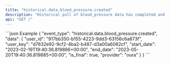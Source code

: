 ```yaml
---
title: "historical.data.blood_pressure.created"
description: "Historical pull of blood_pressure data has completed and you can now pull data for this resource."
api: "GET /"
---
```

<ResponseField name="event_type" type="string | null" required="False" default="historical.data.blood_pressure.created">

</ResponseField>
<ResponseField name="data" type="HistoricalWebhookPayload">

<Expandable title="HistoricalWebhookPayload" defaultOpen="true">
<ResponseField name="user_id" type="string" required="True">

</ResponseField>
<ResponseField name="user_key" type="string" required="True">

</ResponseField>
<ResponseField name="start_date" type="string" required="True">

</ResponseField>
<ResponseField name="end_date" type="string" required="True">

</ResponseField>
<ResponseField name="is_final" type="boolean" required="True">

</ResponseField>
<ResponseField name="provider" type="string" required="True">

</ResponseField>
</Expandable>
</ResponseField>
<ResponseExample>
```json Example
{
  "event_type": "historical.data.blood_pressure.created",
  "data": {
    "user_id": "917bb350-b155-4223-9dd3-63156c6a873f",
    "user_key": "d7632e92-9cf2-4ba2-b487-d3a00a6082cf",
    "start_date": "2023-02-19T19:40:36.819866+00:00",
    "end_date": "2023-05-20T19:40:36.819885+00:00",
    "is_final": true,
    "provider": "oura"
  }
}
```
</ResponseExample>
